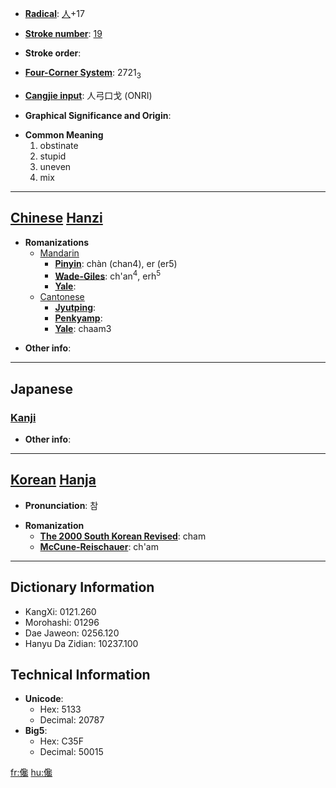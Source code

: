 * '''[[Wiktionary:Chinese radical index| Radical]]''': [[Wiktionary:Chinese radical index 人|人]]+17

* '''[[Wiktionary:Chinese total strokes index|Stroke number]]''': [[Wiktionary:Chinese total strokes index 19|19]]

* '''Stroke order''': 

* '''[[Wiktionary:Chinese four corner index|Four-Corner System]]''': 2721<sub>3</sub>

* '''[[Wiktionary:Chinese Cangjie index|Cangjie input]]''': 人弓口戈 (ONRI)

* '''Graphical Significance and Origin''': 

* '''Common Meaning'''
*#obstinate
*# stupid
*# uneven
*# mix


----

== [[Chinese]] [[Hanzi]] ==

* '''Romanizations'''
** [[Mandarin]]
*** '''[[Pinyin]]''': chàn (chan4), er (er5)
*** '''[[Wade-Giles]]''': ch'an<sup>4</sup>, erh<sup>5</sup>
*** '''[[Yale]]''': 
**[[Cantonese]]
***'''[[Jyutping]]''':
***'''[[Penkyamp]]''': 
***'''[[Yale]]''': chaam3

* '''Other info''': 

----

==Japanese==
===[[Kanji]]===
{{kanji|on readings=[[さん]] (san), [[ざん]] (zan)
|kun readings=[[ととのはぬ]] (totonohanu), [[はやい]] (hayai), [[わるいさま]] (waruisama)
}}

* '''Other info''':  

----

== [[Korean]] [[Hanja]] ==

* '''Pronunciation''': 참

* '''Romanization'''
** '''[[The 2000 South Korean Revised Romanization|The 2000 South Korean Revised]]''': cham
** '''[[McCune-Reischauer]]''': ch'am

----

== Dictionary Information ==

* KangXi: 0121.260
* Morohashi: 01296
* Dae Jaweon: 0256.120
* Hanyu Da Zidian: 10237.100

== Technical Information ==

* '''Unicode''':
** Hex: 5133
** Decimal: 20787
* '''Big5''':
** Hex: C35F
** Decimal: 50015

[[fr:儳]]
[[hu:儳]]